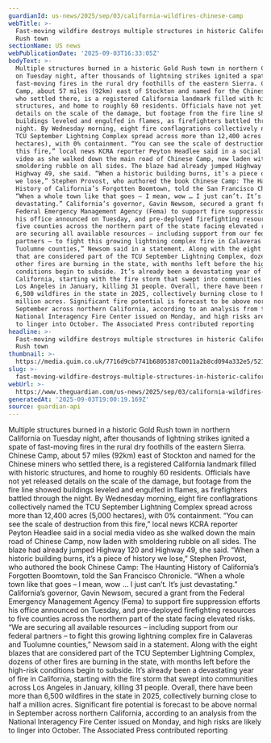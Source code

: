 ```yaml
---
guardianId: us-news/2025/sep/03/california-wildfires-chinese-camp
webTitle: >-
  Fast-moving wildfire destroys multiple structures in historic California Gold
  Rush town
sectionName: US news
webPublicationDate: '2025-09-03T16:33:05Z'
bodyText: >-
  Multiple structures burned in a historic Gold Rush town in northern California
  on Tuesday night, after thousands of lightning strikes ignited a spate of
  fast-moving fires in the rural dry foothills of the eastern Sierra. Chinese
  Camp, about 57 miles (92km) east of Stockton and named for the Chinese miners
  who settled there, is a registered California landmark filled with historic
  structures, and home to roughly 60 residents. Officials have not yet released
  details on the scale of the damage, but footage from the fire line showed
  buildings leveled and engulfed in flames, as firefighters battled through the
  night. By Wednesday morning, eight fire conflagrations collectively named the
  TCU September Lightning Complex spread across more than 12,400 acres (5,000
  hectares), with 0% containment. “You can see the scale of destruction from
  this fire,” local news KCRA reporter Peyton Headlee said in a social media
  video as she walked down the main road of Chinese Camp, now laden with
  smoldering rubble on all sides. The blaze had already jumped Highway 120 and
  Highway 49, she said. “When a historic building burns, it’s a piece of history
  we lose,” Stephen Provost, who authored the book Chinese Camp: The Haunting
  History of California’s Forgotten Boomtown, told the San Francisco Chronicle.
  “When a whole town like that goes – I mean, wow … I just can’t. It’s just
  devastating.” California’s governor, Gavin Newsom, secured a grant from the
  Federal Emergency Management Agency (Fema) to support fire suppression efforts
  his office announced on Tuesday, and pre-deployed firefighting resources to
  five counties across the northern part of the state facing elevated risks. “We
  are securing all available resources – including support from our federal
  partners – to fight this growing lightning complex fire in Calaveras and
  Tuolumne counties,” Newsom said in a statement. Along with the eight blazes
  that are considered part of the TCU September Lightning Complex, dozens of
  other fires are burning in the state, with months left before the high-risk
  conditions begin to subside. It’s already been a devastating year of fire in
  California, starting with the fire storm that swept into communities across
  Los Angeles in January, killing 31 people. Overall, there have been more than
  6,500 wildfires in the state in 2025, collectively burning close to half a
  million acres. Significant fire potential is forecast to be above normal in
  September across northern California, according to an analysis from the
  National Interagency Fire Center issued on Monday, and high risks are likely
  to linger into October. The Associated Press contributed reporting
headline: >-
  Fast-moving wildfire destroys multiple structures in historic California Gold
  Rush town
thumbnail: >-
  https://media.guim.co.uk/7716d9cb7741b6805387c0011a2b8cd094a332e5/521_0_5042_4032/500.jpg
slug: >-
  fast-moving-wildfire-destroys-multiple-structures-in-historic-california-gold-rush-town
webUrl: >-
  https://www.theguardian.com/us-news/2025/sep/03/california-wildfires-chinese-camp
generatedAt: '2025-09-03T19:00:19.169Z'
source: guardian-api
---
```

Multiple structures burned in a historic Gold Rush town in northern California on Tuesday night, after thousands of lightning strikes ignited a spate of fast-moving fires in the rural dry foothills of the eastern Sierra. Chinese Camp, about 57 miles (92km) east of Stockton and named for the Chinese miners who settled there, is a registered California landmark filled with historic structures, and home to roughly 60 residents. Officials have not yet released details on the scale of the damage, but footage from the fire line showed buildings leveled and engulfed in flames, as firefighters battled through the night. By Wednesday morning, eight fire conflagrations collectively named the TCU September Lightning Complex spread across more than 12,400 acres (5,000 hectares), with 0% containment. “You can see the scale of destruction from this fire,” local news KCRA reporter Peyton Headlee said in a social media video as she walked down the main road of Chinese Camp, now laden with smoldering rubble on all sides. The blaze had already jumped Highway 120 and Highway 49, she said. “When a historic building burns, it’s a piece of history we lose,” Stephen Provost, who authored the book Chinese Camp: The Haunting History of California’s Forgotten Boomtown, told the San Francisco Chronicle. “When a whole town like that goes – I mean, wow … I just can’t. It’s just devastating.” California’s governor, Gavin Newsom, secured a grant from the Federal Emergency Management Agency (Fema) to support fire suppression efforts his office announced on Tuesday, and pre-deployed firefighting resources to five counties across the northern part of the state facing elevated risks. “We are securing all available resources – including support from our federal partners – to fight this growing lightning complex fire in Calaveras and Tuolumne counties,” Newsom said in a statement. Along with the eight blazes that are considered part of the TCU September Lightning Complex, dozens of other fires are burning in the state, with months left before the high-risk conditions begin to subside. It’s already been a devastating year of fire in California, starting with the fire storm that swept into communities across Los Angeles in January, killing 31 people. Overall, there have been more than 6,500 wildfires in the state in 2025, collectively burning close to half a million acres. Significant fire potential is forecast to be above normal in September across northern California, according to an analysis from the National Interagency Fire Center issued on Monday, and high risks are likely to linger into October. The Associated Press contributed reporting
